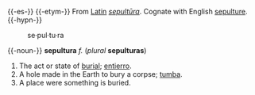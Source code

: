 {{-es-}}
{{-etym-}}
From [[Latin]] ''[[sepultūra]]''. Cognate with English [[sepulture]].
{{-hypn-}}
:se&middot;pul&middot;tu&middot;ra
{{-noun-}}
'''sepultura''' ''f.'' (''plural'' '''sepulturas''')
# The act or state of [[burial]]; [[entierro]].
# A hole made in the Earth to bury a corpse; [[tumba]].
# A place were something is buried.